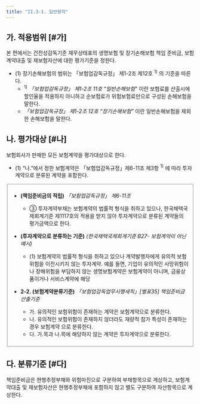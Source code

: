 ```yaml
---
title: "II.3-1. 일반원칙"
---
```




## 가. 적용범위 [#가]

 본 편에서는 건전성감독기준 재무상태표의 생명보험 및 장기손해보험 책임 준비금, 보험계약대출 및 재보험자산에 대한 평가기준을 정한다.
- (1) 장기손해보험의 범위는 「보험업감독규정」 제1-2조 제12호 $^{1)}$ 의 기준을 따른다.
  - $^{1)}$ _「보험업감독규정」 제1-2조 11호 “일반손해보험”_ 이란 보험료를 산출시에 할인율을 적용하지 아니하고 순보험료가 위험보험료만으로 구성된 손해보험을 말한다.
  - _「보험업감독규정」 제1-2조 12호 “장기손해보험”_ 이란 일반손해보험을 제외한 손해보험을 말한다.

## 나. 평가대상 [#나]

 보험회사가 판매한 모든 보험계약을 평가대상으로 한다.
- (1) “나.”에서 정한 보험계약은 「보험업감독규정」제6-11조 제3항 $^{1)}$ 에 따라 투자계약으로 분류된 계약을 포함한다.

<Fieldset legend = "투자계약의 정의(「보험업감독규정」 제6-11조제3항)" toggleable>

- **(책임준비금의 적립)** _「보험업감독규정」 제6-11조_
  - ③ 투자계약부채는 보험계약의 법률적 형식을 취하고 있으나, 한국채택국제회계기준 제1117호의 적용을 받지 않아 투자계약으로 분류된 계약들의 평가금액으로 한다.

- **(투자계약으로 분류하는 기준)** _(한국채택국제회계기준 B27- 보험계약이 아닌 예시)_
  - (1) 보험계약의 법률적 형식을 취하고 있으나 계약발행자에게 유의적 보험위험을 이전시키지 않는 투자계약. 예를 들면, 기업이 유의적인 사망위험이나 장해위험을 부담하지 않는 생명보험계약은 보험계약이 아니며, 금융상품이거나 서비스계약에 해당

- **2-2. (보험계약분류기준)** _「보험업감독업무시행세칙」[별표35] 책임준비금 산출기준_
  - 가. 유의적인 보험위험이 존재하는 계약은 보험계약으로 분류한다.
  - 나. 유의적인 보험위험이 존재하지 않더라도 재량적 참가 특성이 존재하는 경우 보험계약 으로 분류한다.
  - 다. 가.목과 나.목에 해당하지 않는 계약은 투자계약으로 분류한다.

</Fieldset>

## 다. 분류기준 [#다]

 책임준비금은 현행추정부채와 위험마진으로 구분하여 부채항목으로 계상하고, 보험계약대출 및 재보험자산은 현행추정부채에 포함하지 않고 별도 구분하여 자산항목으로 계상한다.
